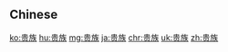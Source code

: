 {{also|貴族}}
==Chinese==
{{zh-see|貴族}}

[[ko:贵族]]
[[hu:贵族]]
[[mg:贵族]]
[[ja:贵族]]
[[chr:贵族]]
[[uk:贵族]]
[[zh:贵族]]